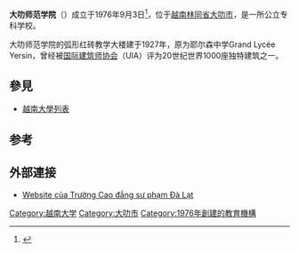{{Infobox school
| name                   = 大叻師範學院<br>{{small|Trường Cao đẳng Sư phạm Đà Lạt}}
| image                  = Pedagogical College of Da Lat 19.jpg
| alt                    = 
| caption                = 大叻師範學院，2011年攝
| location               = 越南中央高地[[林同省|林同省]][[大叻市|大叻市]]
| country                = 越南
| coordinates            = {{Coord|11.945519|108.452753|type:edu|display=inline,title}}
| established            = {{Start date|1927|07|16|df=y}}
| opened                 = 
| closed                 = 
| type                   = 
| district               = 
| grades                 = 
| superintendent         = 
| principal              = 
| viceprincipal          = 
| enrollment             = 
| faculty                = 
| campus_type            = 
| campus_size            = 
| website = {{url|http://cdspdalat.edu.vn/}}
}}

'''大叻师范学院'''（{{vie|v=Trường Cao đẳng sư phạm Đà Lạt|hn=場高等師範多樂}}）成立于1976年9月3日<ref>{{Cite web |url=http://cdspdalat.edu.vn/web/Trangch%E1%BB%A7/Gi%E1%BB%9Bithi%E1%BB%87utr%C6%B0%E1%BB%9Dng/tabid/55/language/vi-VN/Default.aspx |title=VÀI NÉT LỊCH SỬ CỦA TRƯỜNG |access-date=2017-12-12 |archive-date=2010-01-07 |archive-url=https://web.archive.org/web/20100107233510/http://cdspdalat.edu.vn/web/Trangch%E1%BB%A7/Gi%E1%BB%9Bithi%E1%BB%87utr%C6%B0%E1%BB%9Dng/tabid/55/language/vi-VN/Default.aspx |dead-url=yes }}</ref>，位于[[越南|越南]][[林同省|林同省]][[大叻市|大叻市]]，是一所公立专科学校。

大叻师范学院的弧形红砖教学大楼建于1927年，原为耶尔森中学Grand Lycée Yersin，曾经被[[国际建筑师协会|国际建筑师协会]]（UIA）评为20世纪世界1000座独特建筑之一。

==參見==
*[[越南大學列表|越南大學列表]]

==参考==
{{reflist}}

==外部連接==
{{Commonscat|Pedagogical College of Da Lat}}
*[https://web.archive.org/web/20151120130340/http://cdspdalat.edu.vn/ Website của Trường Cao đẳng sư phạm Đà Lạt]

[[Category:越南大学|Category:越南大学]]
[[Category:大叻市|Category:大叻市]]
[[Category:1976年創建的教育機構|Category:1976年創建的教育機構]]
